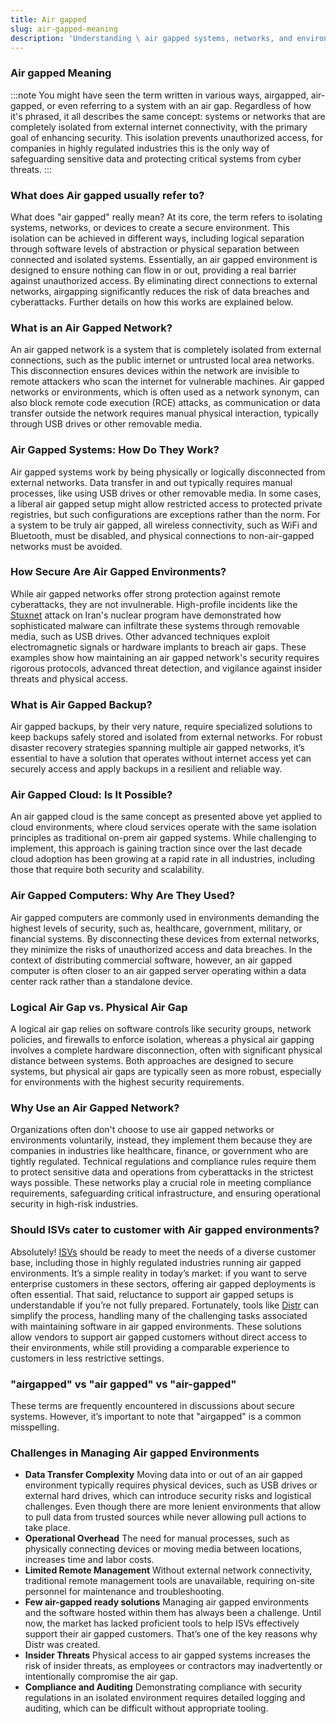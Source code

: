 ```yaml
---
title: Air gapped
slug: air-gapped-meaning
description: 'Understanding \ air gapped systems, networks, and environments. Their purpose, use cases, and practical applications.'
---
```



### Air gapped Meaning
:::note
You might have seen the term written in various ways, airgapped, air-gapped, or even referring to a system with an air gap. Regardless of how it's phrased, it all describes the same concept: systems or networks that are completely isolated from external internet connectivity, with the primary goal of enhancing security. This isolation prevents unauthorized access, for companies in highly regulated industries this is the only way of safeguarding sensitive data and protecting critical systems from cyber threats.
:::
### What does Air gapped usually refer to?

What does "air gapped" really mean? At its core, the term refers to isolating systems, networks, or devices to create a secure environment. This isolation can be achieved in different ways, including logical separation through software levels of abstraction or physical separation between connected and isolated systems. Essentially, an air gapped environment is designed to ensure nothing can flow in or out, providing a real barrier against unauthorized access. By eliminating direct connections to external networks, airgapping significantly reduces the risk of data breaches and cyberattacks. Further details on how this works are explained below.

### What is an Air Gapped Network?

An air gapped network is a system that is completely isolated from external connections, such as the public internet or untrusted local area networks. This disconnection ensures devices within the network are invisible to remote attackers who scan the internet for vulnerable machines. Air gapped networks or environments, which is often used as a network synonym, can also block remote code execution (RCE) attacks, as communication or data transfer outside the network requires manual physical interaction, typically through USB drives or other removable media.

### Air Gapped Systems: How Do They Work?

Air gapped systems work by being physically or logically disconnected from external networks. Data transfer in and out typically requires manual processes, like using USB drives or other removable media. In some cases, a liberal air gapped setup might allow restricted access to protected private registries, but such configurations are exceptions rather than the norm. For a system to be truly air gapped, all wireless connectivity, such as WiFi and Bluetooth, must be disabled, and physical connections to non-air-gapped networks must be avoided.

### How Secure Are Air Gapped Environments?

While air gapped networks offer strong protection against remote cyberattacks, they are not invulnerable. High-profile incidents like the [Stuxnet](https://www.trellix.com/security-awareness/ransomware/what-is-stuxnet/) attack on Iran's nuclear program have demonstrated how sophisticated malware can infiltrate these systems through removable media, such as USB drives. Other advanced techniques exploit electromagnetic signals or hardware implants to breach air gaps. These examples show how maintaining an air gapped network's security requires rigorous protocols, advanced threat detection, and vigilance against insider threats and physical access.

### What is Air Gapped Backup?

Air gapped backups, by their very nature, require specialized solutions to keep backups safely stored and isolated from external networks. For robust disaster recovery strategies spanning multiple air gapped networks, it’s essential to have a solution that operates without internet access yet can securely access and apply backups in a resilient and reliable way.

### Air Gapped Cloud: Is It Possible?

An air gapped cloud is the same concept as presented above yet applied to cloud environments, where cloud services operate with the same isolation principles as traditional on-prem air gapped systems. While challenging to implement, this approach is gaining traction since over the last decade cloud adoption has been growing at a rapid rate in all industries, including those that require both security and scalability.

### Air Gapped Computers: Why Are They Used?

Air gapped computers are commonly used in environments demanding the highest levels of security, such as, healthcare, government, military, or financial systems. By disconnecting these devices from external networks, they minimize the risks of unauthorized access and data breaches. In the context of distributing commercial software, however, an air gapped computer is often closer to an air gapped server operating within a data center rack rather than a standalone device.

### Logical Air Gap vs. Physical Air Gap

A logical air gap relies on software controls like security groups, network policies, and firewalls to enforce isolation, whereas a physical air gapping involves a complete hardware disconnection, often with significant physical distance between systems. Both approaches are designed to secure systems, but physical air gaps are typically seen as more robust, especially for environments with the highest security requirements.

### Why Use an Air Gapped Network?

Organizations often don't choose to use air gapped networks or environments voluntarily, instead, they implement them because they are companies in industries like healthcare, finance, or government who are tightly regulated. Technical regulations and compliance rules require them to protect sensitive data and operations from cyberattacks in the strictest ways possible. These networks play a crucial role in meeting compliance requirements, safeguarding critical infrastructure, and ensuring operational security in high-risk industries.

### Should ISVs cater to customer with Air gapped environments?

Absolutely! [ISVs](/glossary/isv-meaning/) should be ready to meet the needs of a diverse customer base, including those in highly regulated industries running air gapped environments. It’s a simple reality in today’s market: if you want to serve enterprise customers in these sectors, offering air gapped deployments is often essential. That said, reluctance to support air gapped setups is understandable if you’re not fully prepared. Fortunately, tools like [Distr](/) can simplify the process, handling many of the challenging tasks associated with maintaining software in air gapped environments. These solutions allow vendors to support air gapped customers without direct access to their environments, while still providing a comparable experience to customers in less restrictive settings.

### "airgapped" vs "air gapped" vs "air-gapped"

These terms are frequently encountered in discussions about secure systems. However, it’s important to note that "airgapped" is a common misspelling.

### Challenges in Managing Air gapped Environments

-   **Data Transfer Complexity**
    Moving data into or out of an air gapped environment typically requires physical devices, such as USB drives or external hard drives, which can introduce security risks and logistical challenges. Even though there are more lenient environments that allow to pull data from trusted sources while never allowing pull actions to take place.
-   **Operational Overhead**
    The need for manual processes, such as physically connecting devices or moving media between locations, increases time and labor costs.
-   **Limited Remote Management**
    Without external network connectivity, traditional remote management tools are unavailable, requiring on-site personnel for maintenance and troubleshooting.
-   **Few air-gapped ready solutions**
    Managing air gapped environments and the software hosted within them has always been a challenge. Until now, the market has lacked proficient tools to help ISVs effectively support their air gapped customers. That’s one of the key reasons why Distr was created.
-   **Insider Threats**
    Physical access to air gapped systems increases the risk of insider threats, as employees or contractors may inadvertently or intentionally compromise the air gap.
-   **Compliance and Auditing**
    Demonstrating compliance with security regulations in an isolated environment requires detailed logging and auditing, which can be difficult without appropriate tooling.

<DefaultCTA />
